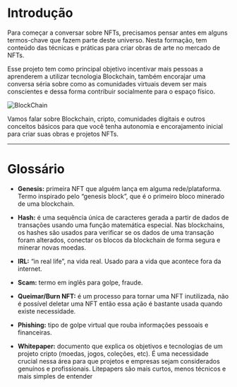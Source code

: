 <div style={{ color: "#1a4476" }}>
  <h1>Introdução</h1>
</div>

<div style={{textAlign: "justify"}}>

Para começar a conversar sobre NFTs, precisamos pensar antes em alguns termos-chave que fazem parte deste universo. Nesta formação, tem conteúdo das técnicas e práticas para criar obras de arte no mercado de NFTs.

Esse projeto tem como principal objetivo incentivar mais pessoas a aprenderem a utilizar tecnologia Blockchain, também encorajar uma conversa séria sobre como as comunidades virtuais devem ser mais conscientes e dessa forma contribuir socialmente para o espaço físico.

![BlockChain](https://firebasestorage.googleapis.com/v0/b/web3edubrasil-eddf4.firebasestorage.app/o/Trails%2FNew_IntroWeb3%2F1.png?alt=media&token=40c2e119-b499-4fa0-ad05-e3aa8856d22e)

Vamos falar sobre Blockchain, cripto, comunidades digitais e outros conceitos básicos para que você tenha autonomia e encorajamento inicial para criar suas obras e projetos NFTs.

---

<div style={{ color: "#1a4476" }}>
  <h1>Glossário</h1>
</div>

<div style={{display: "flex"}}>

<div style={{maxWidth: "50%" }}>

- **Genesis:** primeira NFT que alguém lança em alguma rede/plataforma. Termo inspirado pelo “genesis block”, que é o primeiro bloco minerado de uma blockchain.

- **Hash:** é uma sequência única de caracteres gerada a partir de dados de transações usando uma função matemática especial. Nas blockchains, os hashes são usados para verificar se os dados de uma transação foram alterados, conectar os blocos da blockchain de forma segura e minerar novas moedas.

- **IRL:** “in real life”, na vida real. Usado para a vida que acontece fora da internet.

- **Scam:** termo em inglês para golpe, fraude.

</div>

<div style={{maxWidth: "50%" }}>

- **Queimar/Burn NFT:** é um processo para tornar uma NFT inutilizada, não é possível deletar uma NFT então essa ação é bastante usada quando existe necessidade.

- **Phishing:** tipo de golpe virtual que rouba informações pessoais e financeiras.

- **Whitepaper:** documento que explica os objetivos e tecnologias de um projeto cripto (moedas, jogos, coleções, etc). É uma necessidade crucial nessa área para que projetos e empresas sejam considerados genuínos e profissionais. Litepapers são mais curtos, menos técnicos e mais simples de entender

</div>
</div>

</div>
